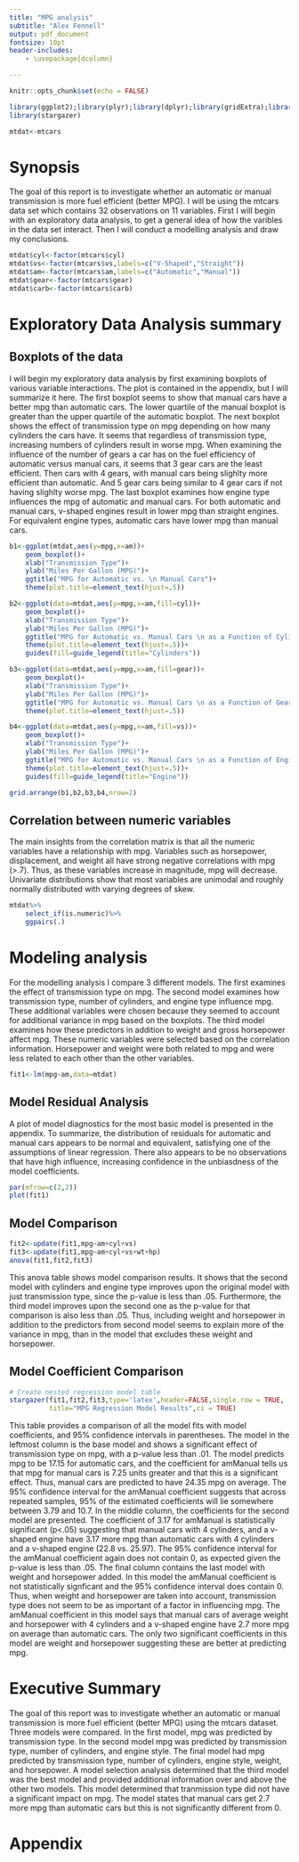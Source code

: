 ```yaml
---
title: "MPG analysis"
subtitle: "Alex Fennell"
output: pdf_document
fontsize: 10pt
header-includes:
    - \usepackage{dcolumn}

---
```

\vspace{-2cm}

```r
knitr::opts_chunk$set(echo = FALSE)
```

```r
library(ggplot2);library(plyr);library(dplyr);library(gridExtra);library(GGally)
library(stargazer)
```

```r
mtdat<-mtcars
```
# Synopsis
The goal of this report is to investigate whether an automatic or manual transmission
is more fuel efficient (better MPG). I will be using the mtcars data set which 
contains 32 observations on 11 variables. First I will begin with an exploratory 
data analysis, to get a general idea of how the varibles in the data set interact.
Then I will conduct a modelling analysis and draw my conclusions.

```r
mtdat$cyl<-factor(mtcars$cyl)
mtdat$vs<-factor(mtcars$vs,labels=c("V-Shaped","Straight"))
mtdat$am<-factor(mtcars$am,labels=c("Automatic","Manual"))
mtdat$gear<-factor(mtcars$gear)
mtdat$carb<-factor(mtcars$carb)
```
# Exploratory Data Analysis summary
## Boxplots of the data
I will begin my exploratory data analysis by first examining boxplots of various
variable interactions. The plot is contained in the appendix, but I will summarize
it here. The first boxplot seems to show that manual cars have a better mpg than
automatic cars. The lower quartile of the manual boxplot is greater than the
upper quartile of the automatic boxplot. The next boxplot shows the effect 
of transmission type on mpg depending on how many cylinders the cars have. It seems
that regardless of transmission type, increasing numbers of cylinders result in worse
mpg. When examining the influence of the number of gears a car has on the fuel 
efficiency of automatic versus manual cars, it seems that 3 gear cars are the least
efficient. Then cars with 4 gears, with manual cars being slighlty more efficient than
automatic. And 5 gear cars being similar to 4 gear cars if not having slighlty worse
mpg. The last boxplot examines how engine type influences the mpg of automatic and
manual cars. For both automatic and manual cars, v-shaped engines result in lower 
mpg than straight engines. For equivalent engine types, automatic cars have lower
mpg than manual cars.

```r
b1<-ggplot(mtdat,aes(y=mpg,x=am))+
    geom_boxplot()+
    xlab("Transmission Type")+
    ylab("Miles Per Gallon (MPG)")+
    ggtitle("MPG for Automatic vs. \n Manual Cars")+
    theme(plot.title=element_text(hjust=.5))

b2<-ggplot(data=mtdat,aes(y=mpg,x=am,fill=cyl))+
    geom_boxplot()+
    xlab("Transmission Type")+
    ylab("Miles Per Gallon (MPG)")+
    ggtitle("MPG for Automatic vs. Manual Cars \n as a Function of Cylinders")+
    theme(plot.title=element_text(hjust=.5))+
    guides(fill=guide_legend(title="Cylinders"))

b3<-ggplot(data=mtdat,aes(y=mpg,x=am,fill=gear))+
    geom_boxplot()+
    xlab("Transmission Type")+
    ylab("Miles Per Gallon (MPG)")+
    ggtitle("MPG for Automatic vs. Manual Cars \n as a Function of Gears")+
    theme(plot.title=element_text(hjust=.5))

b4<-ggplot(data=mtdat,aes(y=mpg,x=am,fill=vs))+
    geom_boxplot()+
    xlab("Transmission Type")+
    ylab("Miles Per Gallon (MPG)")+
    ggtitle("MPG for Automatic vs. Manual Cars \n as a Function of Engine")+
    theme(plot.title=element_text(hjust=.5))+
    guides(fill=guide_legend(title="Engine"))

grid.arrange(b1,b2,b3,b4,nrow=2)
```

## Correlation between numeric variables
The main insights from the correlation matrix is that all the numeric variables
have a relationship with mpg. Variables such as horsepower, displacement, and weight
all have strong negative correlations with mpg (>.7). Thus, as these variables
increase in magnitude, mpg will decrease. Univariate distributions show that most
variables are unimodal and roughly normally distributed with varying degrees of skew.

```r
mtdat%>%
    select_if(is.numeric)%>%
    ggpairs(.)
```

# Modeling analysis
For the modelling analysis I compare 3 different models. The first examines the 
effect of transmission type on mpg. The second model examines how transmission type,
number of cylinders, and engine type influence mpg. These additional variables were
chosen because they seemed to account for additional variance in mpg based on the
boxplots. The third model examines how these predictors in addition to weight and 
gross horsepower affect mpg. These numeric variables were selected based on the 
correlation information. Horsepower and weight were both related to mpg and were
less related to each other than the other variables.

```r
fit1<-lm(mpg~am,data=mtdat)
```

## Model Residual Analysis
A plot of model diagnostics for the most basic model is presented in the appendix. 
To summarize, the distribution of residuals for automatic and manual cars appears 
to be normal and equivalent, satisfying one of the assumptions of linear regression.
There also appears to be no observations that have high influence, increasing 
confidence in the unbiasdness of the model coefficients.

```r
par(mfrow=c(2,2))
plot(fit1)
```
## Model Comparison

```r
fit2<-update(fit1,mpg~am+cyl+vs)
fit3<-update(fit1,mpg~am+cyl+vs+wt+hp)
anova(fit1,fit2,fit3)
```

This anova table shows model comparison results. It shows that the second model with
cylinders and engine type improves upon the original model with just transmission type,
since the p-value is less than .05. Furthermore, the third model improves upon the
second one as the p-value for that comparison is also less than .05. Thus, including
weight and horsepower in addition to the predictors from second model seems to explain
more of the variance in mpg, than in the model that excludes these weight and 
horsepower.

## Model Coefficient Comparison

```r
# Create nested regression model table
stargazer(fit1,fit2,fit3,type='latex',header=FALSE,single.row = TRUE,
          title="MPG Regression Model Results",ci = TRUE)
```

This table provides a comparison of all the model fits with model coefficients,
and 95% confidence intervals in parentheses. The model in the leftmost column is 
the base model and shows a significant effect of transmission type on mpg, with a 
p-value less than .01. The model predicts mpg to be 17.15 for automatic cars, and
the coefficient for amManual tells us that mpg for manual cars is 7.25 units greater 
and that this is a significant effect. Thus, manual cars are predicted to have 24.35 
mpg on average. The 95% confidence interval for the amManual coefficient suggests that
across repeated samples, 95% of the estimated coefficients will lie somewhere between
3.79 and 10.7. In the middle column, the coefficients for the second model are 
presented. The coefficient of 3.17 for amManual is statistically significant (p<.05)
suggesting that manual cars with 4 cylinders, and a v-shaped engine have 3.17 more 
mpg than automatic cars with 4 cylinders and a v-shaped engine (22.8 vs. 25.97).
The 95% confidence interval for the amManual coefficient again does not contain 0,
as expected given the p-value is less than .05. The final column contains the last
model with weight and horsepower added. In this model the amManual coefficient is 
not statistically signficant and the 95% confidence interval does contain 0. Thus,
when weight and horsepower are taken into account, transmission type does not seem
to be as important of a factor in influencing mpg. The amManual coefficient in this
model says that manual cars of average weight and horsepower with 4 cylinders and
a v-shaped engine have 2.7 more mpg on average than automatic cars. The only  two
significant coefficients in this model are weight and horsepower suggesting these
are better at predicting mpg.

# Executive Summary
The goal of this report was to investigate whether an automatic or manual transmission
is more fuel efficient (better MPG) using the mtcars dataset. Three models were 
compared. In the first model, mpg was predicted by transmission type. In the second
model mpg was predicted by transmission type, number of cylinders, and engine style.
The final model had mpg predicted by transmission type, number of cylinders, engine
style, weight, and horsepower. A model selection analysis determined that the third
model was the best model and provided additional information over and above the other
two models. This model determined that tranmission type did not have a significant
impact on mpg. The model states that manual cars get 2.7 more mpg than automatic
cars but this is not significantly different from 0.

\tiny
# Appendix
```r

```